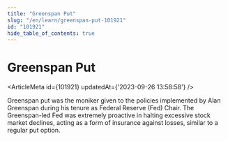 ```yaml
---
title: "Greenspan Put"
slug: "/en/learn/greenspan-put-101921"
id: "101921"
hide_table_of_contents: true
---
```



# Greenspan Put

<ArticleMeta id={101921} updatedAt={'2023-09-26 13:58:58'} />
<div className='border-solid border-b border-t-0 my-4 border-[var(--ifm-color-gray-300)]' />

Greenspan put was the moniker given to the policies implemented by Alan Greenspan during his tenure as Federal Reserve (Fed) Chair. The Greenspan-led Fed was extremely proactive in halting excessive stock market declines, acting as a form of insurance against losses, similar to a regular put option.
